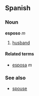 ==Spanish==
===Noun===
'''esposo''' ''m''

# [[husband]]

====Related terms====
*[[esposa]] ''m''

===See also===
*[[spouse]]<!-- english cognate -->